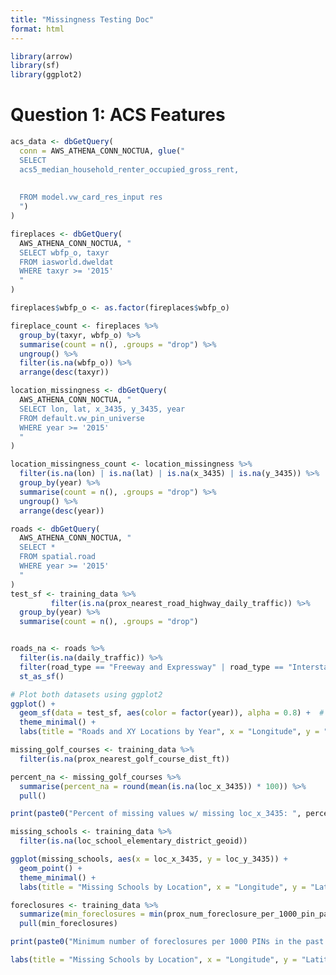 ```yaml
---
title: "Missingness Testing Doc"
format: html
---
```


```r
library(arrow)
library(sf)
library(ggplot2)
```

# Question 1: ACS Features

```r
acs_data <- dbGetQuery(
  conn = AWS_ATHENA_CONN_NOCTUA, glue("
  SELECT 
  acs5_median_household_renter_occupied_gross_rent,
  
      
  FROM model.vw_card_res_input res
  ")
)
```


```r
fireplaces <- dbGetQuery(
  AWS_ATHENA_CONN_NOCTUA, "
  SELECT wbfp_o, taxyr
  FROM iasworld.dweldat
  WHERE taxyr >= '2015'
  "
)

fireplaces$wbfp_o <- as.factor(fireplaces$wbfp_o)

fireplace_count <- fireplaces %>%
  group_by(taxyr, wbfp_o) %>%
  summarise(count = n(), .groups = "drop") %>%
  ungroup() %>%
  filter(is.na(wbfp_o)) %>%
  arrange(desc(taxyr))

```
```r
location_missingness <- dbGetQuery(
  AWS_ATHENA_CONN_NOCTUA, "
  SELECT lon, lat, x_3435, y_3435, year
  FROM default.vw_pin_universe
  WHERE year >= '2015'
  "
)

location_missingness_count <- location_missingness %>%
  filter(is.na(lon) | is.na(lat) | is.na(x_3435) | is.na(y_3435)) %>%
  group_by(year) %>%
  summarise(count = n(), .groups = "drop") %>%
  ungroup() %>%
  arrange(desc(year))

```
```r
roads <- dbGetQuery(
  AWS_ATHENA_CONN_NOCTUA, "
  SELECT *
  FROM spatial.road
  WHERE year >= '2015'
  "
)
test_sf <- training_data %>%
         filter(is.na(prox_nearest_road_highway_daily_traffic)) %>%
  group_by(year) %>%
  summarise(count = n(), .groups = "drop")


roads_na <- roads %>%
  filter(is.na(daily_traffic)) %>%
  filter(road_type == "Freeway and Expressway" | road_type == "Interstate") %>%
  st_as_sf()

# Plot both datasets using ggplot2
ggplot() +
  geom_sf(data = test_sf, aes(color = factor(year)), alpha = 0.8) +  # Ensure year is treated as a factor
  theme_minimal() +
  labs(title = "Roads and XY Locations by Year", x = "Longitude", y = "Latitude", color = "Year") 

```
```r
missing_golf_courses <- training_data %>%
  filter(is.na(prox_nearest_golf_course_dist_ft)) 

percent_na <- missing_golf_courses %>%
  summarise(percent_na = round(mean(is.na(loc_x_3435)) * 100)) %>%
  pull()

print(paste0("Percent of missing values w/ missing loc_x_3435: ", percent_na, "%"))
```




```r
missing_schools <- training_data %>%
  filter(is.na(loc_school_elementary_district_geoid)) 

ggplot(missing_schools, aes(x = loc_x_3435, y = loc_y_3435)) +
  geom_point() +
  theme_minimal() +
  labs(title = "Missing Schools by Location", x = "Longitude", y = "Latitude")
```

```r
foreclosures <- training_data %>%
  summarize(min_foreclosures = min(prox_num_foreclosure_per_1000_pin_past_5_years, na.rm = TRUE)) %>%
  pull(min_foreclosures)

print(paste0("Minimum number of foreclosures per 1000 PINs in the past 5 years: ", foreclosures))
```


```r
labs(title = "Missing Schools by Location", x = "Longitude", y = "Latitude")
```

